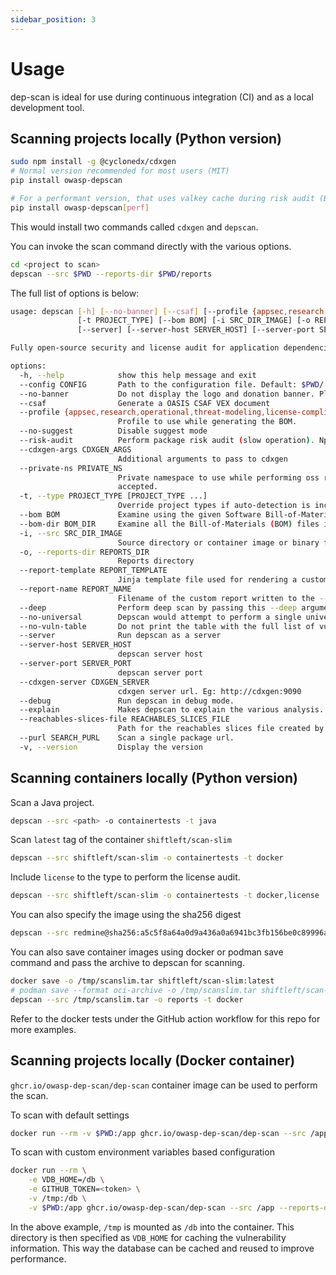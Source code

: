 ```yaml
---
sidebar_position: 3
---
```


# Usage

dep-scan is ideal for use during continuous integration (CI) and as a local development tool.

## Scanning projects locally (Python version)

```bash
sudo npm install -g @cyclonedx/cdxgen
# Normal version recommended for most users (MIT)
pip install owasp-depscan

# For a performant version, that uses valkey cache during risk audit (BSD-3-Clause)
pip install owasp-depscan[perf]
```

This would install two commands called `cdxgen` and `depscan`.

You can invoke the scan command directly with the various options.

```bash
cd <project to scan>
depscan --src $PWD --reports-dir $PWD/reports
```

The full list of options is below:

```bash
usage: depscan [-h] [--no-banner] [--csaf] [--profile {appsec,research,operational,threat-modeling,license-compliance,generic}] [--no-suggest] [--risk-audit] [--cdxgen-args CDXGEN_ARGS] [--private-ns PRIVATE_NS]
               [-t PROJECT_TYPE] [--bom BOM] [-i SRC_DIR_IMAGE] [-o REPORTS_DIR] [--report-template REPORT_TEMPLATE] [--report-name REPORT_NAME] [--no-error] [--no-license-scan] [--deep] [--no-universal] [--no-vuln-table]
               [--server] [--server-host SERVER_HOST] [--server-port SERVER_PORT] [--cdxgen-server CDXGEN_SERVER] [--debug] [--explain] [--reachables-slices-file REACHABLES_SLICES_FILE] [--purl SEARCH_PURL] [-v]

Fully open-source security and license audit for application dependencies and container images based on known vulnerabilities and advisories.

options:
  -h, --help            show this help message and exit
  --config CONFIG       Path to the configuration file. Default: $PWD/.config/depscan.toml
  --no-banner           Do not display the logo and donation banner. Please make a donation to OWASP before using this argument.
  --csaf                Generate a OASIS CSAF VEX document
  --profile {appsec,research,operational,threat-modeling,license-compliance,generic}
                        Profile to use while generating the BOM.
  --no-suggest          Disable suggest mode
  --risk-audit          Perform package risk audit (slow operation). Npm only.
  --cdxgen-args CDXGEN_ARGS
                        Additional arguments to pass to cdxgen
  --private-ns PRIVATE_NS
                        Private namespace to use while performing oss risk audit. Private packages should not be available in public registries by default. Comma separated values
                        accepted.
  -t, --type PROJECT_TYPE [PROJECT_TYPE ...]
                        Override project types if auto-detection is incorrect. Multiple values supported.
  --bom BOM             Examine using the given Software Bill-of-Materials (SBOM) file in CycloneDX format. Use cdxgen command to produce one.
  --bom-dir BOM_DIR     Examine all the Bill-of-Materials (BOM) files in the given directory.
  -i, --src SRC_DIR_IMAGE
                        Source directory or container image or binary file
  -o, --reports-dir REPORTS_DIR
                        Reports directory
  --report-template REPORT_TEMPLATE
                        Jinja template file used for rendering a custom report
  --report-name REPORT_NAME
                        Filename of the custom report written to the --reports-dir
  --deep                Perform deep scan by passing this --deep argument to cdxgen. Useful while scanning docker images and OS packages.
  --no-universal        Depscan would attempt to perform a single universal scan instead of individual scans per language type.
  --no-vuln-table       Do not print the table with the full list of vulnerabilities. This can help reduce console output.
  --server              Run depscan as a server
  --server-host SERVER_HOST
                        depscan server host
  --server-port SERVER_PORT
                        depscan server port
  --cdxgen-server CDXGEN_SERVER
                        cdxgen server url. Eg: http://cdxgen:9090
  --debug               Run depscan in debug mode.
  --explain             Makes depscan to explain the various analysis. Useful for creating detailed reports.
  --reachables-slices-file REACHABLES_SLICES_FILE
                        Path for the reachables slices file created by atom.
  --purl SEARCH_PURL    Scan a single package url.
  -v, --version         Display the version
```

## Scanning containers locally (Python version)

Scan a Java project.

```bash
depscan --src <path> -o containertests -t java
```

Scan `latest` tag of the container `shiftleft/scan-slim`

```bash
depscan --src shiftleft/scan-slim -o containertests -t docker
```

Include `license` to the type to perform the license audit.

```bash
depscan --src shiftleft/scan-slim -o containertests -t docker,license
```

You can also specify the image using the sha256 digest

```bash
depscan --src redmine@sha256:a5c5f8a64a0d9a436a0a6941bc3fb156be0c89996add834fe33b66ebeed2439e -o containertests -t docker
```

You can also save container images using docker or podman save command and pass the archive to depscan for scanning.

```bash
docker save -o /tmp/scanslim.tar shiftleft/scan-slim:latest
# podman save --format oci-archive -o /tmp/scanslim.tar shiftleft/scan-slim:latest
depscan --src /tmp/scanslim.tar -o reports -t docker
```

Refer to the docker tests under the GitHub action workflow for this repo for more examples.

## Scanning projects locally (Docker container)

`ghcr.io/owasp-dep-scan/dep-scan` container image can be used to perform the scan.

To scan with default settings

```bash
docker run --rm -v $PWD:/app ghcr.io/owasp-dep-scan/dep-scan --src /app --reports-dir /app/reports
```

To scan with custom environment variables based configuration

```bash
docker run --rm \
    -e VDB_HOME=/db \
    -e GITHUB_TOKEN=<token> \
    -v /tmp:/db \
    -v $PWD:/app ghcr.io/owasp-dep-scan/dep-scan --src /app --reports-dir /app/reports
```

In the above example, `/tmp` is mounted as `/db` into the container. This directory is then specified as `VDB_HOME` for caching the vulnerability information. This way the database can be cached and reused to improve performance.


